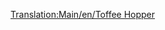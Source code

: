 [[Translation:Main/en/Toffee Hopper]]{{Template:Vagones/Es
|Imagen=[[File:en/Toffeehopper.png]]
|Nombre=Vagoneta de caramelos
|PrecioNormal=2.250 € (1.125 £)
|PesoNormal=20 / 50 t
|CapacidadNormal=30 t de caramelos
|PrecioMono="
|PesoMono=20 / 55 t
|CapacidadMono=35 t de caramelos
|PrecioMag="
|PesoMag=20 / 57 t
|CapacidadMag=37 t de caramelos
|Descripción=La '''vagoneta de caramelos''' es necesaria para transportar [[Main/es/Caramelos|caramelos]] desde la [[Main/es/Cantera de caramelos|cantera de caramelos]] hasta la [[Main/es/Fábrica de dulces|fábrica de dulces]] en el clima [[Main/en/Climas/Es#Fantasía|fantasía]]
}}